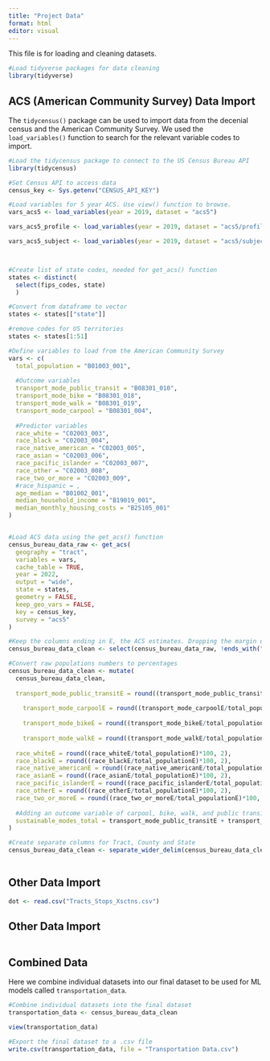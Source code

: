 ```yaml
---
title: "Project Data"
format: html
editor: visual
---
```


This file is for loading and cleaning datasets.

```r
#Load tidyverse packages for data cleaning
library(tidyverse)

```

## ACS (American Community Survey) Data Import

The `tidycensus()` package can be used to import data from the decenial census and the American Community Survey. We used the `load_variables()` function to search for the relevant variable codes to import.

```r
#Load the tidycensus package to connect to the US Census Bureau API
library(tidycensus)

#Set Census API to access data
census_key <- Sys.getenv("CENSUS_API_KEY")

#Load variables for 5 year ACS. Use view() function to browse.
vars_acs5 <- load_variables(year = 2019, dataset = "acs5")

vars_acs5_profile <- load_variables(year = 2019, dataset = "acs5/profile")

vars_acs5_subject <- load_variables(year = 2019, dataset = "acs5/subject")



#Create list of state codes, needed for get_acs() function
states <- distinct(
  select(fips_codes, state)
  )

#Convert from dataframe to vector
states <- states[["state"]]

#remove codes for US territories
states <- states[1:51]

#Define variables to load from the American Community Survey
vars <- c(
  total_population = "B01003_001",
  
  #Outcome variables
  transport_mode_public_transit = "B08301_010",
  transport_mode_bike = "B08301_018",
  transport_mode_walk = "B08301_019",
  transport_mode_carpool = "B08301_004",
  
  #Predictor variables
  race_white = "C02003_003",
  race_black = "C02003_004",
  race_native_american = "C02003_005",
  race_asian = "C02003_006",
  race_pacific_islander = "C02003_007",
  race_other = "C02003_008",
  race_two_or_more = "C02003_009",
  #race_hispanic = ,
  age_median = "B01002_001",
  median_household_income = "B19019_001",
  median_monthly_housing_costs = "B25105_001"
)


#Load ACS data using the get_acs() function
census_bureau_data_raw <- get_acs(
  geography = "tract",
  variables = vars,
  cache_table = TRUE,
  year = 2022,
  output = "wide",
  state = states,
  geometry = FALSE,
  keep_geo_vars = FALSE,
  key = census_key,
  survey = "acs5"
)

```

```r
#Keep the columns ending in E, the ACS estimates. Dropping the margin of error columns
census_bureau_data_clean <- select(census_bureau_data_raw, !ends_with("M"))

#Convert raw populations numbers to percentages
census_bureau_data_clean <- mutate(
  census_bureau_data_clean,
  
  transport_mode_public_transitE = round((transport_mode_public_transitE/total_populationE)*100, 2),
    
    transport_mode_carpoolE = round((transport_mode_carpoolE/total_populationE)*100, 2),
    
    transport_mode_bikeE = round((transport_mode_bikeE/total_populationE)*100, 2),
  
    transport_mode_walkE = round((transport_mode_walkE/total_populationE)*100, 2),
  
  race_whiteE = round((race_whiteE/total_populationE)*100, 2),
  race_blackE = round((race_blackE/total_populationE)*100, 2),
  race_native_americanE = round((race_native_americanE/total_populationE)*100, 2),
  race_asianE = round((race_asianE/total_populationE)*100, 2),
  race_pacific_islanderE = round((race_pacific_islanderE/total_populationE)*100, 2),
  race_otherE = round((race_otherE/total_populationE)*100, 2),
  race_two_or_moreE = round((race_two_or_moreE/total_populationE)*100, 2),
  
  #Adding an outcome variable of carpool, bike, walk, and public transit combined
  sustainable_modes_total = transport_mode_public_transitE + transport_mode_carpoolE + transport_mode_bikeE + transport_mode_walkE
)

#Create separate columns for Tract, County and State
census_bureau_data_clean <- separate_wider_delim(census_bureau_data_clean, "NAME", ";", names = c("Tract", "County", "State"))
  
```

## Other Data Import

```r
dot <- read.csv("Tracts_Stops_Xsctns.csv")

```

## Other Data Import

```r

```

## Combined Data

Here we combine individual datasets into our final dataset to be used for ML models called `transportation_data`.

```r

#Combine individual datasets into the final dataset
transportation_data <- census_bureau_data_clean

view(transportation_data)

#Export the final dataset to a .csv file
write.csv(transportation_data, file = "Transportation Data.csv")

```
